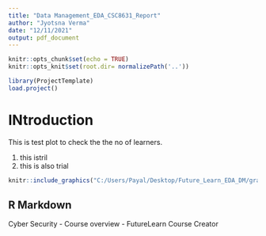 ```yaml
---
title: "Data Management_EDA_CSC8631_Report"
author: "Jyotsna Verma"
date: "12/11/2021"
output: pdf_document
---
```


```r
knitr::opts_chunk$set(echo = TRUE)
knitr::opts_knit$set(root.dir= normalizePath('..'))
```

```r
library(ProjectTemplate)
load.project()
```

# INtroduction
This is test plot to check the the no of learners.

1. this istril 
2. this is also trial

```r
knitr::include_graphics("C:/Users/Payal/Desktop/Future_Learn_EDA_DM/graphs/enrol_vs_comp_plot.png")
```

## R Markdown
Cyber Security - Course overview - FutureLearn Course Creator


